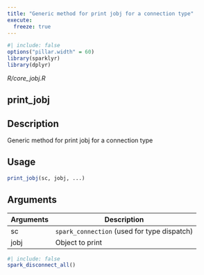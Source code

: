 ```yaml
---
title: "Generic method for print jobj for a connection type"
execute:
  freeze: true
---
```


```r
#| include: false
options("pillar.width" = 60)
library(sparklyr) 
library(dplyr)
```

*R/core_jobj.R*

## print_jobj

## Description
Generic method for print jobj for a connection type 


## Usage
```r
print_jobj(sc, jobj, ...) 
```

## Arguments
|Arguments|Description|
|---|---|
| sc | `spark_connection` (used for type dispatch) |
| jobj | Object to print |








```r
#| include: false
spark_disconnect_all()
```
